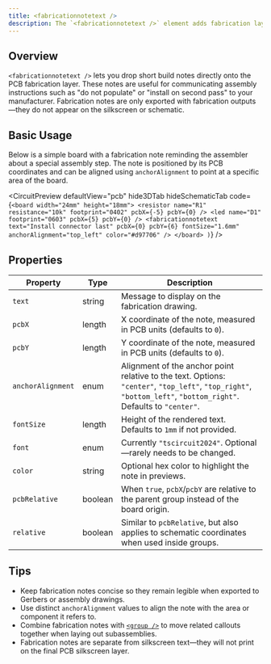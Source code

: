 ```yaml
---
title: <fabricationnotetext />
description: The `<fabricationnotetext />` element adds fabrication layer callouts and build notes for assemblers.
---
```



## Overview

`<fabricationnotetext />` lets you drop short build notes directly onto the PCB fabrication layer. These notes are useful for communicating assembly instructions such as "do not populate" or "install on second pass" to your manufacturer. Fabrication notes are only exported with fabrication outputs—they do not appear on the silkscreen or schematic.

## Basic Usage

Below is a simple board with a fabrication note reminding the assembler about a special assembly step. The note is positioned by its PCB coordinates and can be aligned using `anchorAlignment` to point at a specific area of the board.

<CircuitPreview
  defaultView="pcb"
  hide3DTab
  hideSchematicTab
  code={`
    <board width="24mm" height="18mm">
      <resistor name="R1" resistance="10k" footprint="0402" pcbX={-5} pcbY={0} />
      <led name="D1" footprint="0603" pcbX={5} pcbY={0} />
      <fabricationnotetext
        text="Install connector last"
        pcbX={0}
        pcbY={6}
        fontSize="1.6mm"
        anchorAlignment="top_left"
        color="#d97706"
      />
    </board>
  )
  `}
/>

## Properties

| Property | Type | Description |
|---------|------|-------------|
| `text` | string | Message to display on the fabrication drawing. |
| `pcbX` | length | X coordinate of the note, measured in PCB units (defaults to `0`). |
| `pcbY` | length | Y coordinate of the note, measured in PCB units (defaults to `0`). |
| `anchorAlignment` | enum | Alignment of the anchor point relative to the text. Options: `"center"`, `"top_left"`, `"top_right"`, `"bottom_left"`, `"bottom_right"`. Defaults to `"center"`. |
| `fontSize` | length | Height of the rendered text. Defaults to `1mm` if not provided. |
| `font` | enum | Currently `"tscircuit2024"`. Optional—rarely needs to be changed. |
| `color` | string | Optional hex color to highlight the note in previews. |
| `pcbRelative` | boolean | When `true`, `pcbX`/`pcbY` are relative to the parent group instead of the board origin. |
| `relative` | boolean | Similar to `pcbRelative`, but also applies to schematic coordinates when used inside groups. |

## Tips

- Keep fabrication notes concise so they remain legible when exported to Gerbers or assembly drawings.
- Use distinct `anchorAlignment` values to align the note with the area or component it refers to.
- Combine fabrication notes with [`<group />`](../elements/group.mdx) to move related callouts together when laying out subassemblies.
- Fabrication notes are separate from silkscreen text—they will not print on the final PCB silkscreen layer.
